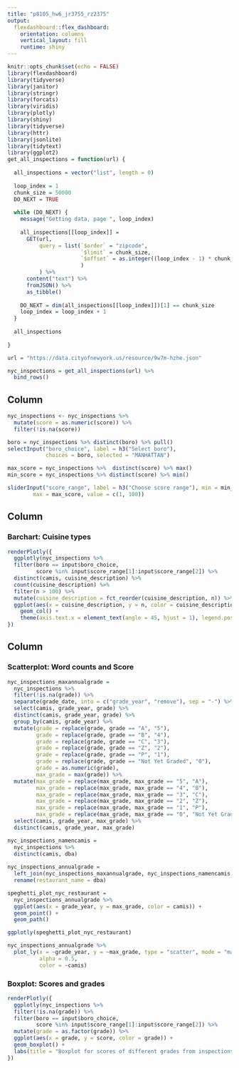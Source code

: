 ```yaml
---
title: "p8105_hw6_jr3755_rz2375"
output: 
  flexdashboard::flex_dashboard:
    orientation: columns
    vertical_layout: fill
    runtime: shiny
---
```


```r
knitr::opts_chunk$set(echo = FALSE)
library(flexdashboard)
library(tidyverse)
library(janitor)
library(stringr)
library(forcats)
library(viridis)
library(plotly)
library(shiny)
library(tidyverse)
library(httr)
library(jsonlite)
library(tidytext)
library(ggplot2)
get_all_inspections = function(url) {
  
  all_inspections = vector("list", length = 0)
  
  loop_index = 1
  chunk_size = 50000
  DO_NEXT = TRUE
  
  while (DO_NEXT) {
    message("Getting data, page ", loop_index)
    
    all_inspections[[loop_index]] = 
      GET(url,
          query = list(`$order` = "zipcode",
                       `$limit` = chunk_size,
                       `$offset` = as.integer((loop_index - 1) * chunk_size)
                       )
          ) %>%
      content("text") %>%
      fromJSON() %>%
      as_tibble()
    
    DO_NEXT = dim(all_inspections[[loop_index]])[1] == chunk_size
    loop_index = loop_index + 1
  }
  
  all_inspections
  
}

url = "https://data.cityofnewyork.us/resource/9w7m-hzhe.json"

nyc_inspections = get_all_inspections(url) %>%
  bind_rows() 
```
Column {.sidebar}
-----------------------------------------------------------------------

```r
nyc_inspections <- nyc_inspections %>% 
  mutate(score = as.numeric(score)) %>% 
  filter(!is.na(score))

boro = nyc_inspections %>% distinct(boro) %>% pull()
selectInput("boro_choice", label = h3("Select boro"),
            choices = boro, selected = "MANHATTAN")

max_score = nyc_inspections %>%  distinct(score) %>% max()
min_score = nyc_inspections %>% distinct(score) %>% min()

sliderInput("score_range", label = h3("Choose score range"), min = min_score, 
        max = max_score, value = c(1, 100))
```


Column {data-width=600}
-----------------------------------------------------------------------

### Barchart: Cuisine types

```r
renderPlotly({ 
  ggplotly(nyc_inspections %>%
  filter(boro == input$boro_choice,
         score %in% input$score_range[1]:input$score_range[2]) %>%
  distinct(camis, cuisine_description) %>%
  count(cuisine_description) %>% 
  filter(n > 100) %>% 
  mutate(cuisine_description = fct_reorder(cuisine_description, n)) %>% 
  ggplot(aes(x = cuisine_description, y = n, color = cuisine_description)) + 
    geom_col() +
    theme(axis.text.x = element_text(angle = 45, hjust = 1), legend.position = "none"))
})
```

Column {data-width=400}
-----------------------------------------------------------------------

### Scatterplot: Word counts and Score

```r
nyc_inspections_maxannualgrade = 
  nyc_inspections %>%
  filter(!is.na(grade)) %>%
  separate(grade_date, into = c("grade_year", "remove"), sep = "-") %>%
  select(camis, grade_year, grade) %>%
  distinct(camis, grade_year, grade) %>%
  group_by(camis, grade_year) %>%
  mutate(grade = replace(grade, grade == "A", "5"),
         grade = replace(grade, grade == "B", "4"),
         grade = replace(grade, grade == "C", "3"),
         grade = replace(grade, grade == "Z", "2"),
         grade = replace(grade, grade == "P", "1"),
         grade = replace(grade, grade == "Not Yet Graded", "0"),
         grade = as.numeric(grade),
         max_grade = max(grade)) %>%
  mutate(max_grade = replace(max_grade, max_grade == "5", "A"),
         max_grade = replace(max_grade, max_grade == "4", "B"),
         max_grade = replace(max_grade, max_grade == "3", "C"),
         max_grade = replace(max_grade, max_grade == "2", "Z"),
         max_grade = replace(max_grade, max_grade == "1", "P"),
         max_grade = replace(max_grade, max_grade == "0", "Not Yet Graded")) %>%
  select(camis, grade_year, max_grade) %>%
  distinct(camis, grade_year, max_grade)

nyc_inspections_namencamis = 
  nyc_inspections %>%
  distinct(camis, dba)
  
nyc_inspections_annualgrade = 
  left_join(nyc_inspections_maxannualgrade, nyc_inspections_namencamis, key = "camis") %>%
  rename(restaurant_name = dba)

speghetti_plot_nyc_restaurant =
  nyc_inspections_annualgrade %>%
  ggplot(aes(x = grade_year, y = max_grade, color = camis)) +
  geom_point() +
  geom_path()

ggplotly(speghetti_plot_nyc_restaurant)

nyc_inspections_annualgrade %>%
  plot_ly(x = ~grade_year, y = ~max_grade, type = "scatter", mode = "markers",
          alpha = 0.5, 
          color = ~camis)
```

### Boxplot: Scores and grades

```r
renderPlotly({
  ggplotly(nyc_inspections %>% 
  filter(!is.na(grade)) %>% 
  filter(boro == input$boro_choice,
         score %in% input$score_range[1]:input$score_range[2]) %>%
  mutate(grade = as.factor(grade)) %>% 
  ggplot(aes(x = grade, y = score, color = grade)) + 
  geom_boxplot() +
  labs(title = "Boxplot for scores of different grades from inspections"))
})
```
